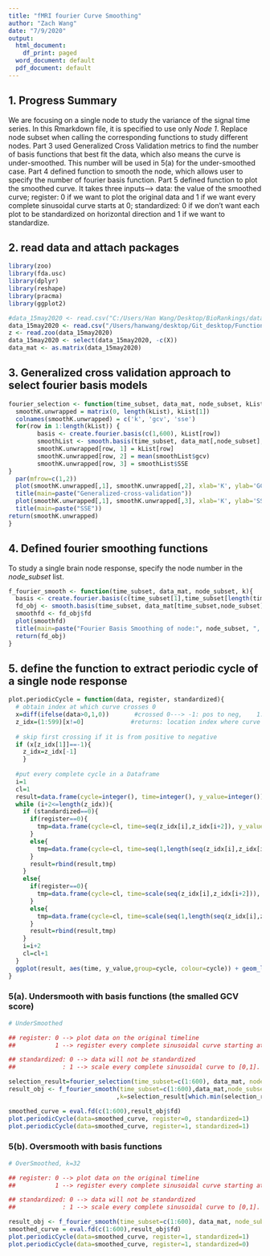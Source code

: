 ```yaml
---
title: "fMRI fourier Curve Smoothing"
author: "Zach Wang"
date: "7/9/2020"
output:
  html_document:
    df_print: paged
  word_document: default
  pdf_document: default
---
```

## 1. Progress Summary 
We are focusing on a single node to study the variance of the signal time series. In this Rmarkdown file, it is specified to use only *Node 1*. Replace node subset when calling the corresponding functions to study different nodes. 
Part 3 used Generalized Cross Validation metrics to find the number of basis functions that best fit the data, which also means the curve is under-smoothed. This number will be used in 5(a) for the under-smoothed case. 
Part 4 defined function to smooth the node, which allows user to specify the number of fourier basis function.
Part 5 defined function to plot the smoothed curve. It takes three inputs--> data: the value of the smoothed curve; register: 0 if we want to plot the original data and 1 if we want every complete sinusoidal curve starts at 0; standardized: 0 if we don't want each plot to be standardized on horizontal direction and 1 if we want to standardize.


## 2. read data and attach packages
```r
library(zoo)
library(fda.usc)
library(dplyr)
library(reshape)
library(pracma)
library(ggplot2)

#data_15may2020 <- read.csv("C:/Users/Han Wang/Desktop/BioRankings/data_15may2020.csv", header=TRUE)
data_15may2020 <- read.csv("/Users/hanwang/desktop/Git_desktop/Functional_Data_Analysis/data_15may2020.csv", header=TRUE)
z <- read.zoo(data_15may2020)
data_15may2020 <- select(data_15may2020, -c(X))
data_mat <- as.matrix(data_15may2020)
```

## 3. Generalized cross validation approach to select fourier basis models
```r
fourier_selection <- function(time_subset, data_mat, node_subset, kList){
  smoothK.unwrapped = matrix(0, length(kList), kList[1])
  colnames(smoothK.unwrapped) = c('k', 'gcv', 'sse')
  for(row in 1:length(kList)) {
        basis <- create.fourier.basis(c(1,600), kList[row])
        smoothList <- smooth.basis(time_subset, data_mat[,node_subset], basis)
        smoothK.unwrapped[row, 1] = kList[row]
        smoothK.unwrapped[row, 2] = mean(smoothList$gcv)                
        smoothK.unwrapped[row, 3] = smoothList$SSE
}
  par(mfrow=c(1,2))
  plot(smoothK.unwrapped[,1], smoothK.unwrapped[,2], xlab='K', ylab='GCV')
  title(main=paste("Generalized-cross-validation"))
  plot(smoothK.unwrapped[,1], smoothK.unwrapped[,3], xlab='K', ylab='SSE')
  title(main=paste("SSE"))
return(smoothK.unwrapped) 
}
```

## 4. Defined fourier smoothing functions 
To study a single brain node response, specify the node number in the *node_subset* list. 
```r
f_fourier_smooth <- function(time_subset, data_mat, node_subset, k){
  basis <- create.fourier.basis(c(time_subset[1],time_subset[length(time_subset)]), k)
  fd_obj <- smooth.basis(time_subset, data_mat[time_subset,node_subset], basis)
  smoothfd <- fd_obj$fd
  plot(smoothfd)
  title(main=paste("Fourier Basis Smoothing of node:", node_subset, ", Basis_number:",k ))
  return(fd_obj)
}
```

## 5. define the function to extract periodic cycle of a single node response
```r
plot.periodicCycle = function(data, register, standardized){
  # obtain index at which curve crosses 0
  x=diff(ifelse(data>0,1,0))       #crossed 0---> -1: pos to neg,    1: neg to pos
  z_idx=(1:599)[x!=0]             #returns: location index where curve crosses X-axis
  
  # skip first crossing if it is from positive to negative
  if (x[z_idx[1]]==-1){
    z_idx=z_idx[-1]
    }
  
  #put every complete cycle in a Dataframe
  i=1
  cl=1
  result=data.frame(cycle=integer(), time=integer(), y_value=integer())
  while (i+2<=length(z_idx)){
    if (standardized==0){
      if(register==0){
        tmp=data.frame(cycle=cl, time=seq(z_idx[i],z_idx[i+2]), y_value=smoothed_curve[z_idx[i]:z_idx[i+2]])
      }
      else{
        tmp=data.frame(cycle=cl, time=seq(1,length(seq(z_idx[i],z_idx[i+2]))), y_value=smoothed_curve[z_idx[i]:z_idx[i+2]])  
      }
      result=rbind(result,tmp)
    }
    else{
      if(register==0){
        tmp=data.frame(cycle=cl, time=scale(seq(z_idx[i],z_idx[i+2])), y_value=smoothed_curve[z_idx[i]:z_idx[i+2]])
      }
      else{
        tmp=data.frame(cycle=cl, time=scale(seq(1,length(seq(z_idx[i],z_idx[i+2])))), y_value=smoothed_curve[z_idx[i]:z_idx[i+2]]) 
      }
      result=rbind(result,tmp)
    }
    i=i+2
    cl=cl+1
  }
  ggplot(result, aes(time, y_value,group=cycle, colour=cycle)) + geom_line() + theme(legend.position="top")
}
```

### 5(a). Undersmooth with basis functions (the smalled GCV score)
```r
# UnderSmoothed

## register: 0 --> plot data on the original timeline
##           1 --> register every complete sinusoidal curve starting at 0;

## standardized: 0 --> data will not be standardized 
##             : 1 --> scale every complete sinusoidal curve to [0,1]. Notes: if standardized, it is equivalent to    register at 0 and standardized

selection_result=fourier_selection(time_subset=c(1:600), data_mat, node_subset=c(1), kList=c(3:303))
result_obj <- f_fourier_smooth(time_subset=c(1:600),data_mat,node_subset=c(1)
                              ,k=selection_result[which.min(selection_result[,2]),1])

smoothed_curve = eval.fd(c(1:600),result_obj$fd)
plot.periodicCycle(data=smoothed_curve, register=0, standardized=1)
plot.periodicCycle(data=smoothed_curve, register=1, standardized=1)
```

### 5(b). Oversmooth with basis functions
```r
# OverSmoothed, k=32

## register: 0 --> plot data on the original timeline
##           1 --> register every complete sinusoidal curve starting at 0;

## standardized: 0 --> data will not be standardized 
##             : 1 --> scale every complete sinusoidal curve to [0,1]. Notes: if standardized, it is equivalent to     register at 0 and standardized

result_obj <- f_fourier_smooth(time_subset=c(1:600), data_mat, node_subset=c(1), k=32)
smoothed_curve = eval.fd(c(1:600),result_obj$fd)
plot.periodicCycle(data=smoothed_curve, register=1, standardized=1)
plot.periodicCycle(data=smoothed_curve, register=1, standardized=0)
```